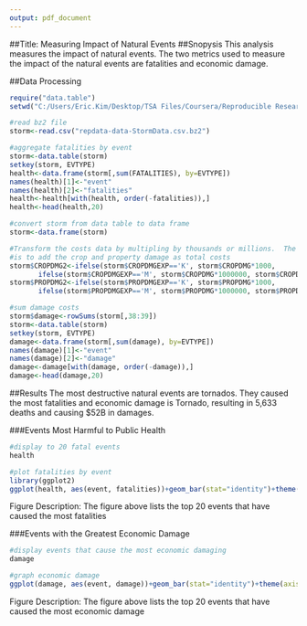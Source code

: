 ```yaml
---
output: pdf_document
---
```


##Title: Measuring Impact of Natural Events 
##Snopysis 
This analysis measures the impact of natural events.  The two metrics used to measure the impact of the natural events are fatalities and economic damage.  

##Data Processing
```r
require("data.table")
setwd("C:/Users/Eric.Kim/Desktop/TSA Files/Coursera/Reproducible Research/Assignment 2")

#read bz2 file
storm<-read.csv("repdata-data-StormData.csv.bz2")

#aggregate fatalities by event
storm<-data.table(storm)
setkey(storm, EVTYPE)
health<-data.frame(storm[,sum(FATALITIES), by=EVTYPE])
names(health)[1]<-"event"
names(health)[2]<-"fatalities"
health<-health[with(health, order(-fatalities)),]
health<-head(health,20)
```

```r
#convert storm from data table to data frame
storm<-data.frame(storm)

#Transform the costs data by multipling by thousands or millions.  The reason for the transformation 
#is to add the crop and property damage as total costs
storm$CROPDMG2<-ifelse(storm$CROPDMGEXP=='K', storm$CROPDMG*1000, 
       ifelse(storm$CROPDMGEXP=='M', storm$CROPDMG*1000000, storm$CROPDMG))
storm$PROPDMG2<-ifelse(storm$PROPDMGEXP=='K', storm$PROPDMG*1000, 
       ifelse(storm$PROPDMGEXP=='M', storm$PROPDMG*1000000, storm$PROPDMG))

#sum damage costs
storm$damage<-rowSums(storm[,38:39])
storm<-data.table(storm)
setkey(storm, EVTYPE)
damage<-data.frame(storm[,sum(damage), by=EVTYPE])
names(damage)[1]<-"event"
names(damage)[2]<-"damage"
damage<-damage[with(damage, order(-damage)),]
damage<-head(damage,20)
```

##Results
The most destructive natural events are tornados.  They caused the most fatalities and economic damage is Tornado, resulting in 5,633 deaths and causing $52B in damages.  

###Events Most Harmful to Public Health
```r
#display to 20 fatal events
health  
```

```r
#plot fatalities by event 
library(ggplot2)
ggplot(health, aes(event, fatalities))+geom_bar(stat="identity")+theme(axis.text.x = element_text(angle = 90, hjust = 1))+ggtitle("Events Most Harmful to Public Health")
``` 
 
Figure Description: The figure above lists the top 20 events that have caused the most fatalities

###Events with the Greatest Economic Damage
```r
#display events that cause the most economic damaging 
damage
```


```r
#graph economic damage
ggplot(damage, aes(event, damage))+geom_bar(stat="identity")+theme(axis.text.x = element_text(angle = 90, hjust = 1))+ggtitle("Events that Cause the Most Economic Damage")
``` 
 
Figure Description: The figure above lists the top 20 events that have caused the most economic damage